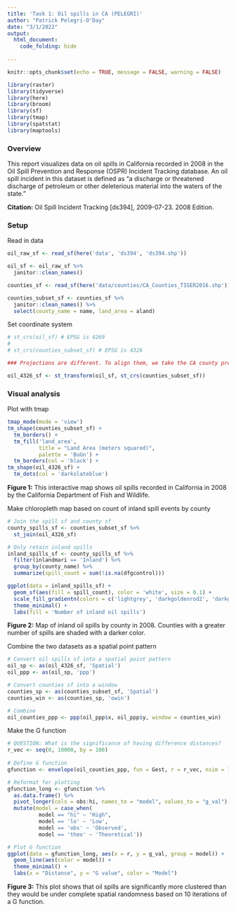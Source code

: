 ```yaml
---
title: 'Task 1: Oil spills in CA (PELEGRI)'
author: "Patrick Pelegri-O'Day"
date: "3/1/2022"
output: 
  html_document:
    code_folding: hide 
  
---
```


```r
knitr::opts_chunk$set(echo = TRUE, message = FALSE, warning = FALSE)

library(raster)
library(tidyverse)
library(here)
library(broom)
library(sf)
library(tmap)
library(spatstat)
library(maptools)
```

### Overview

This report visualizes data on oil spills in California recorded in 2008 in the Oil Spill Prevention and Response (OSPR) Incident Tracking database. An oil spill incident in this dataset is defined as "a discharge or threatened discharge of petroleum or other deleterious material into the waters of the state."

**Citation:** Oil Spill Incident Tracking [ds394], 2009-07-23. 2008 Edition.

### Setup

Read in data
```r
oil_raw_sf <- read_sf(here('data', 'ds394', 'ds394.shp'))

oil_sf <- oil_raw_sf %>% 
  janitor::clean_names()

counties_sf <- read_sf(here('data/counties/CA_Counties_TIGER2016.shp'))

counties_subset_sf <- counties_sf %>% 
  janitor::clean_names() %>% 
  select(county_name = name, land_area = aland)
```

Set coordinate system
```r
# st_crs(oil_sf) # EPSG is 4269
# 
# st_crs(counties_subset_sf) # EPSG is 4326

### Projections are different. To align them, we take the CA county projection and apply it to the oil spill data.

oil_4326_sf <- st_transform(oil_sf, st_crs(counties_subset_sf))
```

### Visual analysis

Plot with tmap
```r
tmap_mode(mode = 'view')
tm_shape(counties_subset_sf) + 
  tm_borders() +
  tm_fill('land_area', 
          title = "Land Area (meters squared)",
          palette = 'BuGn') +
  tm_borders(col = 'black') +
tm_shape(oil_4326_sf) +
  tm_dots(col = 'darkslateblue')
```

**Figure 1:** This interactive map shows oil spills recorded in California in 2008 by the California Department of Fish and Wildlife.

Make chloropleth map based on count of inland spill events by county
```r
# Join the spill sf and county sf
county_spills_sf <- counties_subset_sf %>% 
  st_join(oil_4326_sf)

# Only retain inland spills
inland_spills_sf <- county_spills_sf %>% 
  filter(inlandmari == 'Inland') %>% 
  group_by(county_name) %>% 
  summarize(spill_count = sum(!is.na(dfgcontrol)))

ggplot(data = inland_spills_sf) +
  geom_sf(aes(fill = spill_count), color = 'white', size = 0.1) + 
  scale_fill_gradientn(colors = c('lightgrey', 'darkgoldenrod2', 'darkgoldenrod4')) +
  theme_minimal() + 
  labs(fill = 'Number of inland oil spills')
```

**Figure 2:** Map of inland oil spills by county in 2008. Counties with a greater number of spills are shaded with a darker color.

Combine the two datasets as a spatial point pattern
```r
# Convert oil spills sf into a spatial point pattern
oil_sp <- as(oil_4326_sf, 'Spatial')
oil_ppp <- as(oil_sp, 'ppp')

# Convert counties sf into a window
counties_sp <- as(counties_subset_sf, 'Spatial')
counties_win <- as(counties_sp, 'owin')

# Combine
oil_counties_ppp <- ppp(oil_ppp$x, oil_ppp$y, window = counties_win)
```

Make the G function
```r
# QUESTION: What is the significance of having difference distances?
r_vec <- seq(0, 10000, by = 100) 
 
# Define G function
gfunction <- envelope(oil_counties_ppp, fun = Gest, r = r_vec, nsim = 10, nrank = 2) 
```

```r
# Reformat for plotting
gfunction_long <- gfunction %>% 
  as.data.frame() %>% 
  pivot_longer(cols = obs:hi, names_to = "model", values_to = "g_val") %>% 
  mutate(model = case_when(
          model == "hi" ~ "High",
          model == 'lo' ~ 'Low',
          model == 'obs' ~ 'Observed',
          model == 'theo' ~ 'Theoretical'))
```

```r
# Plot G function
ggplot(data = gfunction_long, aes(x = r, y = g_val, group = model)) +
  geom_line(aes(color = model)) +
  theme_minimal() +
  labs(x = "Distance", y = "G value", color = "Model")
```

**Figure 3:** This plot shows that oil spills are significantly more clustered than they would be under complete spatial randomness based on 10 iterations of a G function.